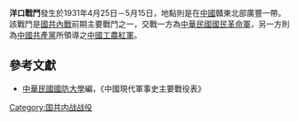 {{Infobox Military Conflict|
campaign=|
image=|
caption=|
conflict=洋口戰鬥|
date=1931年4月25日－5月15日|
place=[[中國|中國]]贛東北部廣豐地區|
result=紅軍傷亡800人，被俘100餘人。之後紅軍化整為零|
combatant1=中華民國國民革命軍4師10旅、55師|
combatant2=紅軍10軍| 
commander1=[[湯恩伯|湯恩伯]]、[[阮肇昌|阮肇昌]]|
commander2=[[方志敏|方志敏]]|
strength1=|
strength2=2000|
casualties1=|
casualties2=|
}}
'''洋口戰鬥'''發生於1931年4月25日－5月15日，地點則是在[[中國|中國]]贛東北部廣豐一帶。該戰鬥是[[國共內戰|國共內戰]]前期主要戰鬥之一，交戰一方為[[中華民國|中華民國]][[國民革命軍|國民革命軍]]，另一方則為[[中國共產黨|中國共產黨]]所領導之[[中國工農紅軍|中國工農紅軍]]。

==參考文獻==
*[[中華民國|中華民國]][[國防大學_(臺灣)|國防大學]]編，《中國現代軍事史主要戰役表》

{{第一次国共内战}}

{{War-stub}}

[[Category:国共内战战役|Category:国共内战战役]]